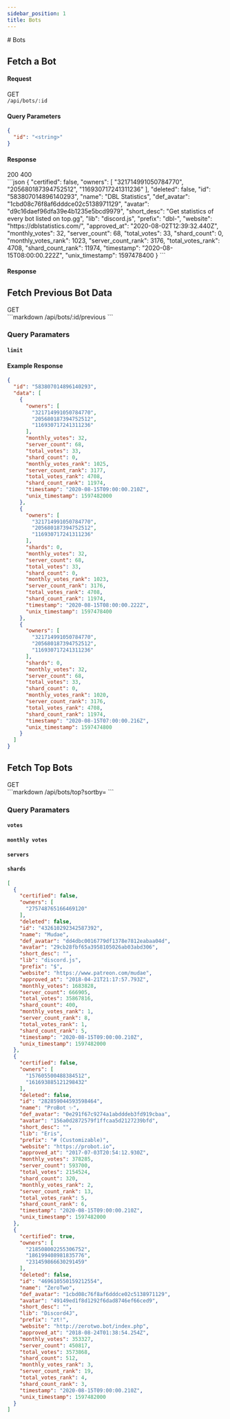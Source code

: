 ```yaml
---
sidebar_position: 1
title: Bots
---
```


<article className="prose max-w-full">
  # Bots

  ## Fetch a Bot

  #### Request
  <div>
    <div className="badge badge-md badge-success mr-1">GET</div>
    <code>/api/bots/:id</code>
  </div>

  #### Query Parameters
  ```json
  {
    "id": "<string>"
  }
  ```

  #### Response
  <div className="flex w-full flex-col gap-2">
    <div role="tablist" className="tabs tabs-lifted">
      <a role="tab" className="tab tab-active">200</a>
      <a role="tab" className="tab">400</a>
    </div>
    <div>
      <div role="tabpanel">
        ```json
        {
          "certified": false,
          "owners": [
          "321714991050784770",
          "205680187394752512",
          "116930717241311236"
          ],
          "deleted": false,
          "id": "583807014896140293",
          "name": "DBL Statistics",
          "def_avatar": "1cbd08c76f8af6dddce02c5138971129",
          "avatar": "d9c16daef96dfa39e4b1235e5bcd9979",
          "short_desc": "Get statistics of every bot listed on top.gg",
          "lib": "discord.js",
          "prefix": "dbl-",
          "website": "https://dblstatistics.com/",
          "approved_at": "2020-08-02T12:39:32.440Z",
          "monthly_votes": 32,
          "server_count": 68,
          "total_votes": 33,
          "shard_count": 0,
          "monthly_votes_rank": 1023,
          "server_count_rank": 3176,
          "total_votes_rank": 4708,
          "shard_count_rank": 11974,
          "timestamp": "2020-08-15T08:00:00.222Z",
          "unix_timestamp": 1597478400
        }
        ```
      </div>
      <div role="tabpanel" className="tab-pane"></div>
    </div>
  </div>

  #### Response

  ## Fetch Previous Bot Data

  <div className="badge badge-lg badge-success">GET</div>
  ```markdown
  /api/bots/:id/previous
  ```

  ### Query Paramaters

  #### `limit`

  #### Example Response

  ```json
  {
    "id": "583807014896140293",
    "data": [
      {
        "owners": [
          "321714991050784770",
          "205680187394752512",
          "116930717241311236"
        ],
        "monthly_votes": 32,
        "server_count": 68,
        "total_votes": 33,
        "shard_count": 0,
        "monthly_votes_rank": 1025,
        "server_count_rank": 3177,
        "total_votes_rank": 4708,
        "shard_count_rank": 11974,
        "timestamp": "2020-08-15T09:00:00.210Z",
        "unix_timestamp": 1597482000
      },
      {
        "owners": [
          "321714991050784770",
          "205680187394752512",
          "116930717241311236"
        ],
        "shards": 0,
        "monthly_votes": 32,
        "server_count": 68,
        "total_votes": 33,
        "shard_count": 0,
        "monthly_votes_rank": 1023,
        "server_count_rank": 3176,
        "total_votes_rank": 4708,
        "shard_count_rank": 11974,
        "timestamp": "2020-08-15T08:00:00.222Z",
        "unix_timestamp": 1597478400
      },
      {
        "owners": [
          "321714991050784770",
          "205680187394752512",
          "116930717241311236"
        ],
        "shards": 0,
        "monthly_votes": 32,
        "server_count": 68,
        "total_votes": 33,
        "shard_count": 0,
        "monthly_votes_rank": 1020,
        "server_count_rank": 3176,
        "total_votes_rank": 4708,
        "shard_count_rank": 11974,
        "timestamp": "2020-08-15T07:00:00.216Z",
        "unix_timestamp": 1597474800
      }
    ]
  }
  ```

  ## Fetch Top Bots

  <div className="badge badge-lg badge-success">GET</div>
  ```markdown
  /api/bots/top?sortby=
  ```

  ### Query Paramaters

  #### `votes`

  #### `monthly votes`

  #### `servers`

  #### `shards`

  ```json
  [
    {
      "certified": false,
      "owners": [
        "275748765166469120"
      ],
      "deleted": false,
      "id": "432610292342587392",
      "name": "Mudae",
      "def_avatar": "dd4dbc0016779df1378e7812eabaa04d",
      "avatar": "29cb28fbf65a3958105026ab03abd306",
      "short_desc": "",
      "lib": "discord.js",
      "prefix": "$",
      "website": "https://www.patreon.com/mudae",
      "approved_at": "2018-04-21T21:17:57.793Z",
      "monthly_votes": 1683828,
      "server_count": 666905,
      "total_votes": 35867816,
      "shard_count": 400,
      "monthly_votes_rank": 1,
      "server_count_rank": 8,
      "total_votes_rank": 1,
      "shard_count_rank": 5,
      "timestamp": "2020-08-15T09:00:00.210Z",
      "unix_timestamp": 1597482000
    },
    {
      "certified": false,
      "owners": [
        "157605500488384512",
        "161693885121298432"
      ],
      "deleted": false,
      "id": "282859044593598464",
      "name": "ProBot ✨",
      "def_avatar": "0e291f67c9274a1abdddeb3fd919cbaa",
      "avatar": "156a0d2872579f1ffcaa5d2127239bfd",
      "short_desc": "",
      "lib": "Eris",
      "prefix": "# (Customizable)",
      "website": "https://probot.io",
      "approved_at": "2017-07-03T20:54:12.930Z",
      "monthly_votes": 378285,
      "server_count": 593700,
      "total_votes": 2154524,
      "shard_count": 320,
      "monthly_votes_rank": 2,
      "server_count_rank": 13,
      "total_votes_rank": 5,
      "shard_count_rank": 6,
      "timestamp": "2020-08-15T09:00:00.210Z",
      "unix_timestamp": 1597482000
    },
    {
      "certified": true,
      "owners": [
        "218508002255306752",
        "186199408981835776",
        "231459866630291459"
      ],
      "deleted": false,
      "id": "469610550159212554",
      "name": "ZeroTwo",
      "def_avatar": "1cbd08c76f8af6dddce02c5138971129",
      "avatar": "49149ed1f8d1292f6dad8746ef66ced9",
      "short_desc": "",
      "lib": "Discord4J",
      "prefix": "zt!",
      "website": "http://zerotwo.bot/index.php",
      "approved_at": "2018-08-24T01:38:54.254Z",
      "monthly_votes": 353327,
      "server_count": 450817,
      "total_votes": 3573868,
      "shard_count": 512,
      "monthly_votes_rank": 3,
      "server_count_rank": 19,
      "total_votes_rank": 4,
      "shard_count_rank": 3,
      "timestamp": "2020-08-15T09:00:00.210Z",
      "unix_timestamp": 1597482000
    }
  ]
  ```
</article>
